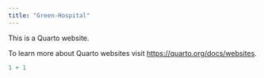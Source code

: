 ```yaml
---
title: "Green-Hospital"
---
```


This is a Quarto website.

To learn more about Quarto websites visit <https://quarto.org/docs/websites>.

```r
1 + 1
```
